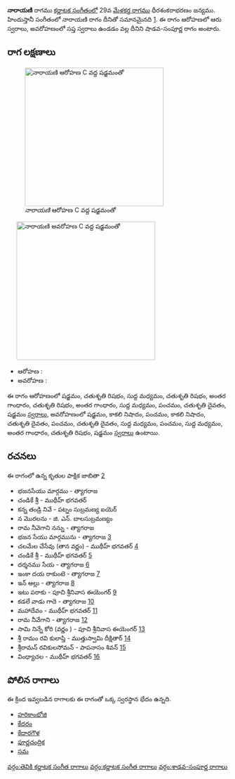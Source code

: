 {{Infobox ragam
	| name          	= నారాయణి
	| synonym	    	= 
	| mela          	= 
	| chakra        	= 
	| janaka        	= 
	| type          	= శాడవ-సంపూర్ణ
	| arohanam      	= {{svaraC|S|R2|M1|R2|G3|R2|G3|M1|P|D2|S'}} 
	| avarohanam    	= {{svaraC|S'|N3|P|N3|D2|P|D2|M1|P|M1|G3|R2|S}}
	| jeeva         	=
	| chhaya        	=
	| nyasa         	=
	| vishesha      	= 
	| equivalent  		= నారాయణి
}}
{{కర్ణాటక సంగీత రాగాలు}}
'''నారాయణి''' రాగము [[కర్ణాటక సంగీతం]]లో 29వ [[మేళకర్త రాగము]] ధీరశంకరాభరణం జన్యము.  హిందుస్తానీ సంగీతంలో నారాయణి రాగం దీనితో సమానమైనది [https://karnatik.com/hcragatable.shtml]. ఈ రాగం ఆరోహణలో ఆరు స్వరాలు, అవరోహణంలో సప్త స్వరాలు ఉండడం వల్ల దీనిని షాడవ-సంపూర్ణ రాగం అంటారు.


==రాగ లక్షణాలు==
[[Image:narayani_ar_kb2wiki.png|thumb|right|316px|''నారాయణి'' ఆరోహణ C వద్ద షడ్జమంతో]]
	[[Image:narayani_av_kb2wiki.png|thumb|right|316px|''నారాయణి'' అవరోహణ C వద్ద షడ్జమంతో]]

* ఆరోహణ : {{svaraC|S|R2|M1|R2|G3|R2|G3|M1|P|D2|S'}} 
* అవరోహణ : {{svaraC|S'|N3|P|N3|D2|P|D2|M1|P|M1|G3|R2|S}}

ఈ రాగం ఆరోహణంలో షడ్జమం, చతుశృతి రిషభం, సుద్ద మధ్యమం, చతుశృతి రిషభం, అంతర గాంధారం, చతుశృతి రిషభం, అంతర గాంధారం, సుద్ద మధ్యమం, పంచమం, చతుశృతి దైవతం, షడ్జమం [[స్వరాలు]], అవరోహణంలో షడ్జమం, కాకలి  నిషాదం, పంచమం, కాకలి  నిషాదం, చతుశృతి దైవతం, పంచమం, చతుశృతి దైవతం, సుద్ద మధ్యమం, పంచమం, సుద్ద మధ్యమం, అంతర గాంధారం, చతుశృతి రిషభం, షడ్జమం [[స్వరాలు]] ఉంటాయి.

==రచనలు==
ఈ రాగంలో ఉన్న కృతుల పాక్షిక జాబితా [https://github.com/ssrihari/ragavardhini/blob/master/ragas/kritis.psv]
* భజనసేయు మార్గము - త్యాగరాజ
* చండికే శ్రీ - ముథీహ్ భగవతర్
* కన్న తండ్రి  నివే - పట్నం సుబ్రమణ్య ఐయెర్
* న మొరలను - జి. ఎన్. బాలసుబ్రమణ్యం
* రామ నీవెగాని  నన్ను - త్యాగరాజ
* భజన సేయు మార్గమును - త్యాగరాజ [http://www.karnatik.com/c1399.shtml]
* చలమేల చేసేవు (తాన వర్ణం) - ముథీహ్ భగవతర్ [http://www.karnatik.com/c2112.shtml]
* చండికే శ్రీ - ముథీహ్ భగవతర్ [http://www.karnatik.com/c2055.shtml]
* దర్శనము సేయ - త్యాగరాజ [http://www.karnatik.com/c2249.shtml]
* ఇంకా దయ రాకుంటె - త్యాగరాజ [http://www.karnatik.com/c2355.shtml]
* ఇన్ ఆల్లు - త్యాగరాజ [http://www.karnatik.com/c2358.shtml]
* ఇటు పరాకు - పూచి శ్రీనివాస ఈయెంగర్ [http://www.karnatik.com/c3236.shtml]
* కడలే వాడు గాదె - త్యాగరాజ [http://www.karnatik.com/c2378.shtml]
* మహాదేవం - ముథీహ్ భగవతర్ [http://www.karnatik.com/c1986.shtml]
* రామ  నీవేగాని - త్యాగరాజ [http://www.karnatik.com/c2762.shtml]
* సామి నిన్నే కోరి (వర్ణం ) - పూచి శ్రీనివాస ఈయెంగర్ [http://www.karnatik.com/c3258.shtml]
* శ్రీ రామం రవి కులాప్తి - ముత్తుస్వామి దీక్షితార్ [http://www.karnatik.com/c1418.shtml]
* శ్రీరామన్ రవికులసోమన్ - పాపనాసం  శివన్ [http://www.karnatik.com/c1588.shtml]
* వింధ్యాచల - ముథీహ్ భగవతర్ [http://www.karnatik.com/c1750.shtml]




==పోలిన రాగాలు==
ఈ క్రింద ఇవ్వబడిన రాగాలకు ఈ రాగంతో ఒక్క స్వరస్థాన భేదం ఉన్నది.
* [[హరికాంభోజి]]
* [[కేదరం]]
* [[కేదారగౌళ]]
* [[పూర్ణచంద్రిక]]
* [[సమ]]



[[వర్గం:తెవికి కర్ణాటక సంగీత రాగాలు]]
[[వర్గం:కర్ణాటక సంగీత రాగాలు]]
[[వర్గం:శాడవ-సంపూర్ణ రాగాలు]]